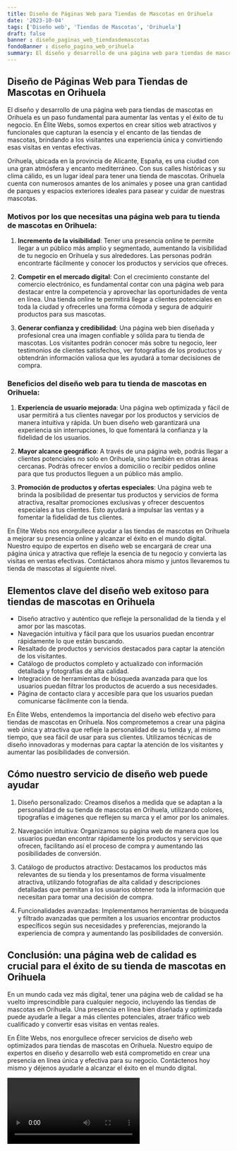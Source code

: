 ```yaml
---
title: Diseño de Páginas Web para Tiendas de Mascotas en Orihuela
date: '2023-10-04'
tags: ['Diseño web', 'Tiendas de Mascotas', 'Orihuela']
draft: false
banner : diseño_paginas_web_tiendasdemascotas
fondoBanner : diseño_pagina_web_orihuela
summary: El diseño y desarrollo de una página web para tiendas de mascotas en Orihuela es un paso fundamental para aumentar las ventas y el éxito de tu negocio. En Élite Webs, somos expertos en crear sitios web atractivos y funcionales que capturan la esencia y el encanto de las tiendas de mascotas, brindando a los visitantes una experiencia única y convirtiendo esas visitas en ventas efectivas.
---
```


## Diseño de Páginas Web para Tiendas de Mascotas en Orihuela

El diseño y desarrollo de una página web para tiendas de mascotas en Orihuela es un paso fundamental para aumentar las ventas y el éxito de tu negocio. En Élite Webs, somos expertos en crear sitios web atractivos y funcionales que capturan la esencia y el encanto de las tiendas de mascotas, brindando a los visitantes una experiencia única y convirtiendo esas visitas en ventas efectivas.

Orihuela, ubicada en la provincia de Alicante, España, es una ciudad con una gran atmósfera y encanto mediterráneo. Con sus calles históricas y su clima cálido, es un lugar ideal para tener una tienda de mascotas. Orihuela cuenta con numerosos amantes de los animales y posee una gran cantidad de parques y espacios exteriores ideales para pasear y cuidar de nuestras mascotas.

### Motivos por los que necesitas una página web para tu tienda de mascotas en Orihuela:

1. **Incremento de la visibilidad**: Tener una presencia online te permite llegar a un público más amplio y segmentado, aumentando la visibilidad de tu negocio en Orihuela y sus alrededores. Las personas podrán encontrarte fácilmente y conocer los productos y servicios que ofreces.

2. **Competir en el mercado digital**: Con el crecimiento constante del comercio electrónico, es fundamental contar con una página web para destacar entre la competencia y aprovechar las oportunidades de venta en línea. Una tienda online te permitirá llegar a clientes potenciales en toda la ciudad y ofrecerles una forma cómoda y segura de adquirir productos para sus mascotas.

3. **Generar confianza y credibilidad**: Una página web bien diseñada y profesional crea una imagen confiable y sólida para tu tienda de mascotas. Los visitantes podrán conocer más sobre tu negocio, leer testimonios de clientes satisfechos, ver fotografías de los productos y obtendrán información valiosa que les ayudará a tomar decisiones de compra.

### Beneficios del diseño web para tu tienda de mascotas en Orihuela:

1. **Experiencia de usuario mejorada**: Una página web optimizada y fácil de usar permitirá a tus clientes navegar por los productos y servicios de manera intuitiva y rápida. Un buen diseño web garantizará una experiencia sin interrupciones, lo que fomentará la confianza y la fidelidad de los usuarios.

2. **Mayor alcance geográfico**: A través de una página web, podrás llegar a clientes potenciales no solo en Orihuela, sino también en otras áreas cercanas. Podrás ofrecer envíos a domicilio o recibir pedidos online para que tus productos lleguen a un público más amplio.

3. **Promoción de productos y ofertas especiales**: Una página web te brinda la posibilidad de presentar tus productos y servicios de forma atractiva, resaltar promociones exclusivas y ofrecer descuentos especiales a tus clientes. Esto ayudará a impulsar las ventas y a fomentar la fidelidad de tus clientes.

En Élite Webs nos enorgullece ayudar a las tiendas de mascotas en Orihuela a mejorar su presencia online y alcanzar el éxito en el mundo digital. Nuestro equipo de expertos en diseño web se encargará de crear una página única y atractiva que refleje la esencia de tu negocio y convierta las visitas en ventas efectivas. Contáctanos ahora mismo y juntos llevaremos tu tienda de mascotas al siguiente nivel.

<GifSeo />

<Cta />

## Elementos clave del diseño web exitoso para tiendas de mascotas en Orihuela

- Diseño atractivo y auténtico que refleje la personalidad de la tienda y el amor por las mascotas.
- Navegación intuitiva y fácil para que los usuarios puedan encontrar rápidamente lo que están buscando.
- Resaltado de productos y servicios destacados para captar la atención de los visitantes.
- Catálogo de productos completo y actualizado con información detallada y fotografías de alta calidad.
- Integración de herramientas de búsqueda avanzada para que los usuarios puedan filtrar los productos de acuerdo a sus necesidades.
- Página de contacto clara y accesible para que los usuarios puedan comunicarse fácilmente con la tienda.

En Élite Webs, entendemos la importancia del diseño web efectivo para tiendas de mascotas en Orihuela. Nos comprometemos a crear una página web única y atractiva que refleje la personalidad de su tienda y, al mismo tiempo, que sea fácil de usar para sus clientes. Utilizamos técnicas de diseño innovadoras y modernas para captar la atención de los visitantes y aumentar las posibilidades de conversión.

## Cómo nuestro servicio de diseño web puede ayudar

1. Diseño personalizado: Creamos diseños a medida que se adaptan a la personalidad de su tienda de mascotas en Orihuela, utilizando colores, tipografías e imágenes que reflejen su marca y el amor por los animales.

2. Navegación intuitiva: Organizamos su página web de manera que los usuarios puedan encontrar rápidamente los productos y servicios que ofrecen, facilitando así el proceso de compra y aumentando las posibilidades de conversión.

3. Catálogo de productos atractivo: Destacamos los productos más relevantes de su tienda y los presentamos de forma visualmente atractiva, utilizando fotografías de alta calidad y descripciones detalladas que permitan a los usuarios obtener toda la información que necesitan para tomar una decisión de compra.

4. Funcionalidades avanzadas: Implementamos herramientas de búsqueda y filtrado avanzadas que permiten a los usuarios encontrar productos específicos según sus necesidades y preferencias, mejorando la experiencia de compra y aumentando las posibilidades de conversión.

## Conclusión: una página web de calidad es crucial para el éxito de su tienda de mascotas en Orihuela

En un mundo cada vez más digital, tener una página web de calidad se ha vuelto imprescindible para cualquier negocio, incluyendo las tiendas de mascotas en Orihuela. Una presencia en línea bien diseñada y optimizada puede ayudarle a llegar a más clientes potenciales, atraer tráfico web cualificado y convertir esas visitas en ventas reales.

En Élite Webs, nos enorgullece ofrecer servicios de diseño web optimizados para tiendas de mascotas en Orihuela. Nuestro equipo de expertos en diseño y desarrollo web está comprometido en crear una presencia en línea única y efectiva para su negocio. Contáctenos hoy mismo y déjenos ayudarle a alcanzar el éxito en el mundo digital.

<Video />

<CtaBot job='Tiendas de Mascotas' city='Orihuela'/>

<Gmaps query='Orihuela+españa+maps' />